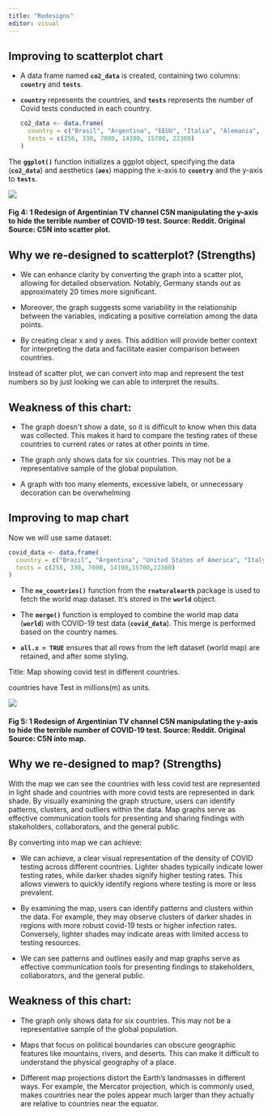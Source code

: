 ```yaml
---
title: "Redesigns"
editor: visual
---
```


## Improving to scatterplot chart

-   A data frame named **`co2_data`** is created, containing two columns: **`country`** and **`tests`**.

-   **`country`** represents the countries, and **`tests`** represents the number of Covid tests conducted in each country.

    ```r
    co2_data <- data.frame(
      country = c("Brasil", "Argentina", "EEUU", "Italia", "Alemania", "Norurga"),
      tests = c(256, 330, 7000, 14100, 15700, 22300)
    )
    ```

The **`ggplot()`** function initializes a ggplot object, specifying the data (**`co2_data`**) and aesthetics (**`aes`**) mapping the x-axis to **`country`** and the y-axis to **`tests`**.

![](images/covid2.png){fig-align="center"}

#### Fig 4: 1 Redesign of Argentinian TV channel C5N manipulating the y-axis to hide the terrible number of COVID-19 test. Source: Reddit. Original Source: C5N into scatter plot.

## Why we re-designed to scatterplot? (Strengths)

-   We can enhance clarity by converting the graph into a scatter plot, allowing for detailed observation. Notably, Germany stands out as approximately 20 times more significant.

-   Moreover, the graph suggests some variability in the relationship between the variables, indicating a positive correlation among the data points.

-   By creating clear x and y axes. This addition will provide better context for interpreting the data and facilitate easier comparison between countries.

Instead of scatter plot, we can convert into map and represent the test numbers so by just looking we can able to interpret the results.

## Weakness of this chart:

-   The graph doesn\'t show a date, so it is difficult to know when this data was collected. This makes it hard to compare the testing rates of these countries to current rates or rates at other points in time.

-   The graph only shows data for six countries. This may not be a representative sample of the global population.

-    A graph with too many elements, excessive labels, or unnecessary decoration can be overwhelming

## Improving to map chart

Now we will use same dataset:

```r
covid_data <- data.frame(
  country = c("Brazil", "Argentina", "United States of America", "Italy","Germany","Norway"),
  tests = c(258, 330, 7000, 14100,15700,22300)
)

```

-   The **`ne_countries()`** function from the **`rnaturalearth`** package is used to fetch the world map dataset. It's stored in the **`world`** object.

-   The **`merge()`** function is employed to combine the world map data (**`world`**) with COVID-19 test data (**`covid_data`**). This merge is performed based on the country names.

-   **`all.x = TRUE`** ensures that all rows from the left dataset (world map) are retained, and after some styling.

Title: Map showing covid test in different countries.

countries have Test in millions(m) as units.

![](images/Screenshot 2024-03-10 at 8.28.17 PM.png){fig-align="center"}

#### Fig 5: 1 Redesign of Argentinian TV channel C5N manipulating the y-axis to hide the terrible number of COVID-19 test. Source: Reddit. Original Source: C5N into map.

## Why we re-designed to map? (Strengths)

With the map we can see the countries with less covid test are represented in light shade and countries with more covid tests are represented in dark shade. By visually examining the graph structure, users can identify patterns, clusters, and outliers within the data. Map graphs serve as effective communication tools for presenting and sharing findings with stakeholders, collaborators, and the general public.

By converting into map we can achieve:

-   We can achieve, a clear visual representation of the density of COVID testing across different countries. Lighter shades typically indicate lower testing rates, while darker shades signify higher testing rates. This allows viewers to quickly identify regions where testing is more or less prevalent.

-   By examining the map, users can identify patterns and clusters within the data. For example, they may observe clusters of darker shades in regions with more robust covid-19 tests or higher infection rates. Conversely, lighter shades may indicate areas with limited access to testing resources.

-   We can see patterns and outlines easily and map graphs serve as effective communication tools for presenting findings to stakeholders, collaborators, and the general public.

## Weakness of this chart:

-   The graph only shows data for six countries. This may not be a representative sample of the global population.

-    Maps that focus on political boundaries can obscure geographic features like mountains, rivers, and deserts. This can make it difficult to understand the physical geography of a place.

-   Different map projections distort the Earth's landmasses in different ways. For example, the Mercator projection, which is commonly used, makes countries near the poles appear much larger than they actually are relative to countries near the equator.
